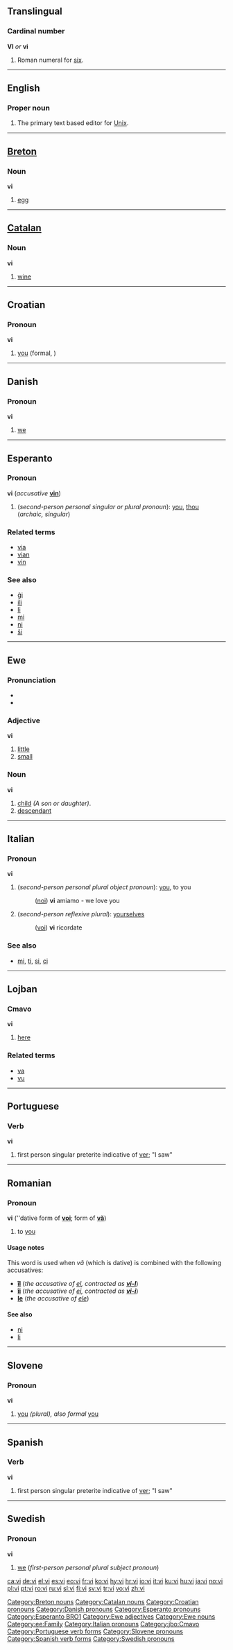 {{see|Vi|VI|vì|.vi}}
==Translingual==

===Cardinal number===
'''VI''' ''or'' '''vi'''

# Roman numeral for [[six]].

----

==English==

===Proper noun===
{{en-proper noun}}

# {{computing}} The primary text based editor for [[Unix]].

----

==[[Breton]]==

===Noun===
'''vi'''

# [[egg]]

[[Category:Breton nouns]]

----

==[[Catalan]]==

===Noun===
'''vi'''

# [[wine]]

[[Category:Catalan nouns]]

----

==Croatian==

===Pronoun===
'''vi'''

# [[you]] (formal, {{p}})

[[Category:Croatian pronouns]]

----

==Danish==

===Pronoun===
'''vi'''

# [[we]]

[[Category:Danish pronouns]]

----

==Esperanto==

===Pronoun===
'''vi''' (''accusative'' '''[[vin]]''')

# (''second-person personal singular or plural pronoun''): [[you]], [[thou]] (''archaic, singular'')

===Related terms===
*[[via#Esperanto|via]]
*[[vian]]
*[[vin#Esperanto|vin]]

===See also===
*[[ĝi]]
*[[ili]]
*[[li]]
*[[mi]]
*[[ni]]
*[[ŝi]]

[[Category:Esperanto pronouns]]
[[Category:Esperanto BRO1]]

----

==Ewe==

===Pronunciation===
*{{IPA|/viː/}}
*{{SAMPA|/vi:/}}

===Adjective===
'''vi'''

# [[little]]
# [[small]]

===Noun===
'''vi'''  

# [[child]] ''(A son or daughter)''.
# [[descendant]]

[[Category:Ewe adjectives]]
[[Category:Ewe nouns]]
[[Category:ee:Family]]

----

==Italian==

===Pronoun===
'''vi'''

# (''second-person personal plural object pronoun''): [[you]], to you
#:([[noi]]) '''vi''' amiamo - we love you
# (''second-person reflexive plural''): [[yourselves]]
#:([[voi]]) '''vi''' ricordate

===See also===
*[[mi]], [[ti]], [[si]], [[ci]]

[[Category:Italian pronouns]]

----

==Lojban==

===Cmavo===
'''vi'''

# [[here]]

===Related terms===
*[[va]]
*[[vu]]

[[Category:jbo:Cmavo]]

----

==Portuguese==

===Verb===
'''vi'''

# first person singular preterite indicative of [[ver]]; "I saw"

[[Category:Portuguese verb forms]]

----

==Romanian==

===Pronoun===
'''vi''' (''dative form of '''[[voi]]'''; form of '''[[vă#Romanian|vă]]''')

# to [[you]]

====Usage notes====
This word is used when ''vă'' (which is dative) is combined with the following accusatives:
*'''[[îl]]''' (''the accusative of [[el]], contracted as '''[[vi-l]]''''')
*'''[[îi]]''' (''the accusative of [[ei]], contracted as '''[[vi-i]]''''')
*'''[[le]]''' (''the accusative of [[ele]]'')

====See also====
*[[ni]]
*[[li]]

----

==Slovene==

===Pronoun===
'''vi'''

# [[you]] ''(plural), also formal'' [[you]]

[[Category:Slovene pronouns]]

----

==Spanish==

===Verb===
'''vi'''

# first person singular preterite indicative of [[ver]]; "I saw"

[[Category:Spanish verb forms]]

----

==Swedish==

===Pronoun===
'''vi'''

# [[we]] (''first-person personal plural subject pronoun'')

[[Category:Swedish pronouns]]

[[ca:vi]]
[[de:vi]]
[[el:vi]]
[[es:vi]]
[[eo:vi]]
[[fr:vi]]
[[ko:vi]]
[[hy:vi]]
[[hr:vi]]
[[io:vi]]
[[it:vi]]
[[ku:vi]]
[[hu:vi]]
[[ja:vi]]
[[no:vi]]
[[pl:vi]]
[[pt:vi]]
[[ro:vi]]
[[ru:vi]]
[[sl:vi]]
[[fi:vi]]
[[sv:vi]]
[[tr:vi]]
[[vo:vi]]
[[zh:vi]]